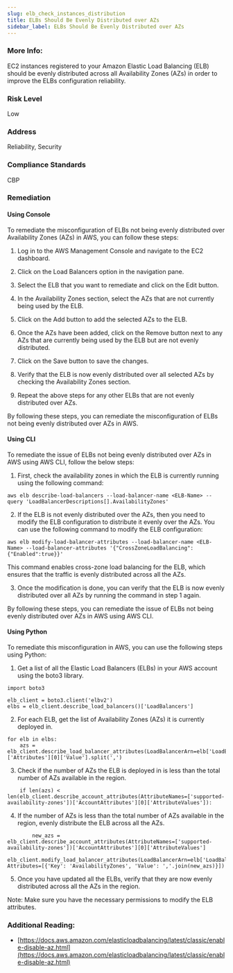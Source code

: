 ```yaml
---
slug: elb_check_instances_distribution
title: ELBs Should Be Evenly Distributed over AZs
sidebar_label: ELBs Should Be Evenly Distributed over AZs
---
```


### More Info:

EC2 instances registered to your Amazon Elastic Load Balancing (ELB) should be evenly distributed across all Availability Zones (AZs) in order to improve the ELBs configuration reliability.

### Risk Level

Low

### Address

Reliability, Security

### Compliance Standards

CBP


### Remediation

#### Using Console

To remediate the misconfiguration of ELBs not being evenly distributed over Availability Zones (AZs) in AWS, you can follow these steps:

1. Log in to the AWS Management Console and navigate to the EC2 dashboard.

2. Click on the Load Balancers option in the navigation pane.

3. Select the ELB that you want to remediate and click on the Edit button.

4. In the Availability Zones section, select the AZs that are not currently being used by the ELB.

5. Click on the Add button to add the selected AZs to the ELB.

6. Once the AZs have been added, click on the Remove button next to any AZs that are currently being used by the ELB but are not evenly distributed.

7. Click on the Save button to save the changes.

8. Verify that the ELB is now evenly distributed over all selected AZs by checking the Availability Zones section.

9. Repeat the above steps for any other ELBs that are not evenly distributed over AZs.

By following these steps, you can remediate the misconfiguration of ELBs not being evenly distributed over AZs in AWS.

#### Using CLI

To remediate the issue of ELBs not being evenly distributed over AZs in AWS using AWS CLI, follow the below steps:

1. First, check the availability zones in which the ELB is currently running using the following command:

```
aws elb describe-load-balancers --load-balancer-name <ELB-Name> --query 'LoadBalancerDescriptions[].AvailabilityZones'
```

2. If the ELB is not evenly distributed over the AZs, then you need to modify the ELB configuration to distribute it evenly over the AZs. You can use the following command to modify the ELB configuration:

```
aws elb modify-load-balancer-attributes --load-balancer-name <ELB-Name> --load-balancer-attributes '{"CrossZoneLoadBalancing":{"Enabled":true}}'
```

This command enables cross-zone load balancing for the ELB, which ensures that the traffic is evenly distributed across all the AZs.

3. Once the modification is done, you can verify that the ELB is now evenly distributed over all AZs by running the command in step 1 again.

By following these steps, you can remediate the issue of ELBs not being evenly distributed over AZs in AWS using AWS CLI.

#### Using Python

To remediate this misconfiguration in AWS, you can use the following steps using Python:

1. Get a list of all the Elastic Load Balancers (ELBs) in your AWS account using the boto3 library.

```
import boto3

elb_client = boto3.client('elbv2')
elbs = elb_client.describe_load_balancers()['LoadBalancers']
```

2. For each ELB, get the list of Availability Zones (AZs) it is currently deployed in.

```
for elb in elbs:
    azs = elb_client.describe_load_balancer_attributes(LoadBalancerArn=elb['LoadBalancerArn'])['Attributes'][0]['Value'].split(',')
```

3. Check if the number of AZs the ELB is deployed in is less than the total number of AZs available in the region.

```
    if len(azs) < len(elb_client.describe_account_attributes(AttributeNames=['supported-availability-zones'])['AccountAttributes'][0]['AttributeValues']):
```

4. If the number of AZs is less than the total number of AZs available in the region, evenly distribute the ELB across all the AZs.

```
        new_azs = elb_client.describe_account_attributes(AttributeNames=['supported-availability-zones'])['AccountAttributes'][0]['AttributeValues']
        elb_client.modify_load_balancer_attributes(LoadBalancerArn=elb['LoadBalancerArn'], Attributes=[{'Key': 'AvailabilityZones', 'Value': ','.join(new_azs)}])
```

5. Once you have updated all the ELBs, verify that they are now evenly distributed across all the AZs in the region.

Note: Make sure you have the necessary permissions to modify the ELB attributes.


### Additional Reading:

- [https://docs.aws.amazon.com/elasticloadbalancing/latest/classic/enable-disable-az.html](https://docs.aws.amazon.com/elasticloadbalancing/latest/classic/enable-disable-az.html) 

